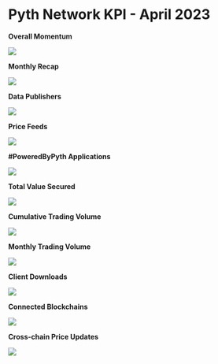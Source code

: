 # Pyth Network KPI - April 2023

**Overall Momentum**

![](../../../../images/kpi/april-23/pyth-momentum-apr23.jpg)

**Monthly Recap**

![](../../../../images/kpi/april-23/pyth-apr-23.jpg)

**Data Publishers**

![](../../../../images/kpi/april-23/apr-23-publisher-growth.png)

**Price Feeds**

![](../../../../images/kpi/april-23/apr-23-price-feeds.png)

**#PoweredByPyth Applications**

![](../../../../images/kpi/april-23/apr-23-apps-integrations.png)

**Total Value Secured**

![](../../../../images/kpi/april-23/apr-23-dapps-tvs.png)

**Cumulative Trading Volume**

![](../../../../images/kpi/april-23/apr-23-traded-volume.png)

**Monthly Trading Volume**

![](../../../../images/kpi/april-23/apr-23-trading-volume.png)

**Client Downloads**

![](../../../../images/kpi/april-23/apr-23-client-downloads.png)

**Connected Blockchains**

![](../../../../images/kpi/april-23/apr-23-connected-blockchains.png)

**Cross-chain Price Updates**

![](../../../../images/kpi/april-23/apr-23-price-updates.png)
